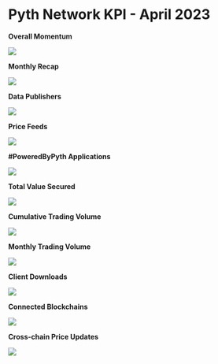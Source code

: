 # Pyth Network KPI - April 2023

**Overall Momentum**

![](../../../../images/kpi/april-23/pyth-momentum-apr23.jpg)

**Monthly Recap**

![](../../../../images/kpi/april-23/pyth-apr-23.jpg)

**Data Publishers**

![](../../../../images/kpi/april-23/apr-23-publisher-growth.png)

**Price Feeds**

![](../../../../images/kpi/april-23/apr-23-price-feeds.png)

**#PoweredByPyth Applications**

![](../../../../images/kpi/april-23/apr-23-apps-integrations.png)

**Total Value Secured**

![](../../../../images/kpi/april-23/apr-23-dapps-tvs.png)

**Cumulative Trading Volume**

![](../../../../images/kpi/april-23/apr-23-traded-volume.png)

**Monthly Trading Volume**

![](../../../../images/kpi/april-23/apr-23-trading-volume.png)

**Client Downloads**

![](../../../../images/kpi/april-23/apr-23-client-downloads.png)

**Connected Blockchains**

![](../../../../images/kpi/april-23/apr-23-connected-blockchains.png)

**Cross-chain Price Updates**

![](../../../../images/kpi/april-23/apr-23-price-updates.png)
